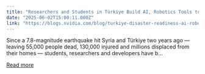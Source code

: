 ```yaml
---
title: "Researchers and Students in Türkiye Build AI, Robotics Tools to Boost Disaster Readiness"
date: "2025-06-02T15:00:11.000Z"
link: "https://blogs.nvidia.com/blog/turkiye-disaster-readiness-ai-robotics/"
---
```


Since a 7.8-magnitude earthquake hit Syria and Türkiye two years ago — leaving 55,000 people dead, 130,000 injured and millions displaced from their homes — students, researchers and developers have b...

[Read more](https://blogs.nvidia.com/blog/turkiye-disaster-readiness-ai-robotics/)
